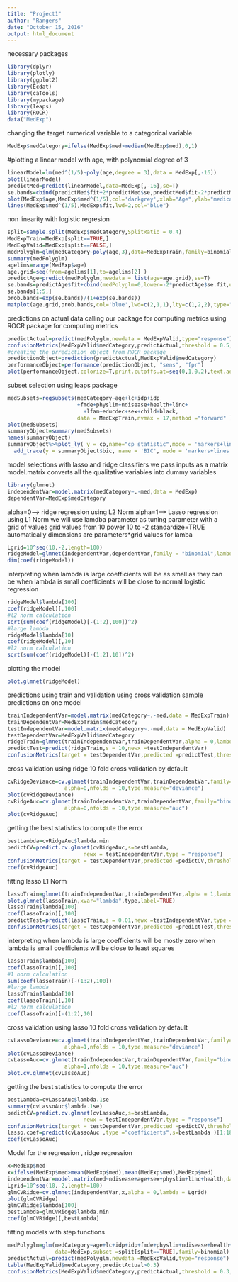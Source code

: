---
title: "Project1"
author: "Rangers"
date: "October 15, 2016"
output: html_document
---

necessary packages
```{r cars}
library(dplyr)
library(plotly)
library(ggplot2)
library(Ecdat)
library(caTools)
library(mypackage)
library(leaps)
library(ROCR)
data("MedExp")
```
changing the target numerical variable to a categorical variable
```{r}
MedExp$medCategory=ifelse(MedExp$med>median(MedExp$med),0,1)
```
#plotting a linear model with age, with polynomial degree of 3
```{r}
linearModel=lm(med^(1/5)~poly(age,degree = 3),data = MedExp[,-16])
plot(linearModel)
predictMed=predict(linearModel,data=MedExp[,-16],se=T)
se.bands=cbind(predictMed$fit+2*predictMed$se,predictMed$fit-2*predictMed$se)
plot(MedExp$age,MedExp$med^(1/5),col='darkgrey',xlab="Age",ylab="medical expense",main="regressor on Medical Expenses with Age")
lines(MedExp$med^(1/5),MedExp$fit,lwd=2,col="blue")
```
non linearity with logistic regresion
```{r}
split=sample.split(MedExp$medCategory,SplitRatio = 0.4)
MedExpTrain=MedExp[split==TRUE,]
MedExpValid=MedExp[split==FALSE,]
medPolyglm=glm(medCategory~poly(age,3),data=MedExpTrain,family=binomial)
summary(medPolyglm)
agelims=range(MedExp$age)
age.grid=seq(from=agelims[1],to=agelims[2] )
predictAge=predict(medPolyglm,newdata = list(age=age.grid),se=T)
se.bands=predictAge$fit+cbind(medPolyglm=0,lower=-2*predictAge$se.fit,upper=2*predictAge$se.fit)
se.bands[1:5,]
prob.bands=exp(se.bands)/(1+exp(se.bands))
matplot(age.grid,prob.bands,col='blue',lwd=c(2,1,1),lty=c(1,2,2),type="l",ylim=c(0.2,.7),xlab="age",ylab="predicted probabilities")
```
predictions on actual data 
calling our package for computing metrics
using ROCR package for computing metrics
```{r}
predictActual=predict(medPolyglm,newdata = MedExpValid,type="response")
confusionMetrics(MedExpValid$medCategory,predictActual,threshold = 0.5,k=1)
#creating the prrediction object from ROCR package
predictionObject=prediction(predictActual,MedExpValid$medCategory)
performanceObject=performance(predictionObject, "sens", "fpr")
plot(performanceObject,colorize=T,print.cutoffs.at=seq(0,1,0.2),text.adj=c(2,1),main="ROC curve of the fit");
```
subset selection using leaps package
```{r}
medSubsets=regsubsets(medCategory~age+lc+idp+idp
                      +fmde+physlim+ndisease+health+linc+
                        +lfam+educdec+sex+child+black,
                      data = MedExpTrain,nvmax = 17,method ="forward" )
plot(medSubsets)
summaryObject=summary(medSubsets)
names(summaryObject)
summaryObject%>%plot_ly( y = cp,name="cp statistic",mode = 'markers+lines') %>%
  add_trace(y = summaryObject$bic, name = 'BIC', mode = 'markers+lines')
```
model selections with lasso and ridge classifiers
we pass inputs as a matrix 
model.matrix converts all the qualitative variables into dummy variables
```{r}
library(glmnet)
independentVar=model.matrix(medCategory~.-med,data = MedExp)
dependentVar=MedExp$medCategory
```
alpha=0----> ridge regression using L2 Norm
alpha=1----> Lasso regression using L1 Norm
we will use lamdba parameter as tuning parameter with a grid of values
grid values from 10 power 10 to -2
standardize=TRUE automatically
dimensions are parameters*grid values for lamba
```{r}
Lgrid=10^seq(10,-2,length=100)
ridgeModel=glmnet(independentVar,dependentVar,family = "binomial",lambda = Lgrid,alpha = 0)
dim(coef(ridgeModel))
``` 
interpreting
when lambda is large coefficients will be as small as they can be
when lambda is small coefficients will be close to normal logistic regression
```{r}
ridgeModel$lambda[100]
coef(ridgeModel)[,100]
#l2 norm calculation
sqrt(sum(coef(ridgeModel)[-(1:2),100])^2)
#large lambda
ridgeModel$lambda[10]
coef(ridgeModel)[,10]
#l2 norm calculation
sqrt(sum(coef(ridgeModel)[-(1:2),10])^2)
```
plotting the model
```{r}
plot.glmnet(ridgeModel)
```
predictions using train and validation
using cross validation
sample predictions on one model
```{r}
trainIndependentVar=model.matrix(medCategory~.-med,data = MedExpTrain)
trainDependentVar=MedExpTrain$medCategory
testIndependentVar=model.matrix(medCategory~.-med,data = MedExpValid)
testDependentVar=MedExpValid$medCategory
ridgeTrain=glmnet(trainIndependentVar,trainDependentVar,alpha = 0,lambda = Lgrid)
predictTest=predict(ridgeTrain,s = 10,newx =testIndependentVar)
confusionMetrics(target = testDependentVar,predicted =predictTest,threshold = 0.5,k = 16)

```
cross validation using ridge
10 fold cross validation by default
```{r}
cvRidgeDeviance=cv.glmnet(trainIndependentVar,trainDependentVar,family="binomial",
                  alpha=0,nfolds = 10,type.measure="deviance")
plot(cvRidgeDeviance)
cvRidgeAuc=cv.glmnet(trainIndependentVar,trainDependentVar,family="binomial",
                  alpha=0,nfolds = 10,type.measure="auc")
plot(cvRidgeAuc)
```
getting the best statistics to compute the error
```{r}
bestLambda=cvRidgeAuc$lambda.min
pedictCV=predict.cv.glmnet(cvRidgeAuc,s=bestLambda,
                        newx = testIndependentVar,type = "response")
confusionMetrics(target = testDependentVar,predicted =pedictCV,threshold = 0.3,k = 16)
coef(cvRidgeAuc)
```
fitting lasso 
L1 Norm
```{r}
lassoTrain=glmnet(trainIndependentVar,trainDependentVar,alpha = 1,lambda = Lgrid,family="binomial")
plot.glmnet(lassoTrain,xvar="lambda",type,label=TRUE)
lassoTrain$lambda[100]
coef(lassoTrain)[,100]
predictTest=predict(lassoTrain,s = 0.01,newx =testIndependentVar,type = "response")
confusionMetrics(target = testDependentVar,predicted =predictTest,threshold = 0.5,k = 18)
```
interpreting
when lambda is large coefficients will be mostly zero 
when lambda is small coefficients will be close to least squares
```{r}
lassoTrain$lambda[100]
coef(lassoTrain)[,100]
#1 norm calculation
sum(coef(lassoTrain)[-(1:2),100])
#large lambda
lassoTrain$lambda[10]
coef(lassoTrain)[,10]
#l2 norm calculation
coef(lassoTrain)[-(1:2),10]
```
cross validation using lasso
10 fold cross validation by default
```{r}
cvLassoDeviance=cv.glmnet(trainIndependentVar,trainDependentVar,family="binomial",
                  alpha=1,nfolds = 10,type.measure="deviance")
plot(cvLassoDeviance)
cvLassoAuc=cv.glmnet(trainIndependentVar,trainDependentVar,family="binomial",
                  alpha=1,nfolds = 10,type.measure="auc")
plot.cv.glmnet(cvLassoAuc)
```
getting the best statistics to compute the error
```{r}
bestLambda=cvLassoAuc$lambda.1se
summary(cvLassoAuc$lambda.1se)
pedictCV=predict.cv.glmnet(cvLassoAuc,s=bestLambda,
                        newx = testIndependentVar,type = "response")
confusionMetrics(target = testDependentVar,predicted =pedictCV,threshold = 0.5,k = 16)
lasso.coef=predict(cvLassoAuc ,type ="coefficients",s=bestLambda )[1:18,]
coef(cvLassoAuc)
```
Model for the regression , ridge regression
```{r}
x=MedExp$med
x=ifelse(MedExp$med>mean(MedExp$med),mean(MedExp$med),MedExp$med)
independentVar=model.matrix(med~ndisease+age+sex+physlim+linc+health,data = MedExp)
Lgrid=10^seq(10,-2,length=100)
glmCVRidge=cv.glmnet(independentVar,x,alpha = 0,lambda = Lgrid)
plot(glmCVRidge)
glmCVRidge$lambda[100]
bestLambda=glmCVRidge$lambda.min
coef(glmCVRidge)[,bestLambda]
```
fitting models with step functions
```{r}
medPolyglm=glm(medCategory~age+lc+idp+idp+fmde+physlim+ndisease+health+linc+lfam+educdec+sex+child+black,
               data=MedExp,subset =split[split==TRUE],family=binomial)
predictActual=predict(medPolyglm,newdata =MedExpValid,type="response")
table(MedExpValid$medCategory,predictActual>0.3)
confusionMetrics(MedExpValid$medCategory,predictActual,threshold = 0.3,k = 19)
```
